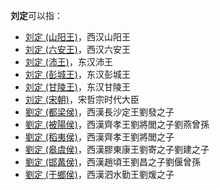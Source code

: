 '''刘定'''可以指：
* [[刘定_(山阳王)|刘定 (山阳王)]]，西汉山阳王
* [[刘定_(六安王)|刘定 (六安王)]]，西汉六安王
* [[刘定_(沛王)|刘定 (沛王)]]，东汉沛王
* [[刘定_(彭城王)|刘定 (彭城王)]]，东汉彭城王
* [[刘定_(甘陵王)|刘定 (甘陵王)]]，东汉甘陵王
* [[刘定_(宋朝)|刘定 (宋朝)]]，宋哲宗时代大臣
* [[劉定_(都梁侯)|劉定 (都梁侯)]]，西漢長沙定王劉發之子
* [[劉定_(被陽侯)|劉定 (被陽侯)]]，西漢齊孝王劉將閭之子劉燕曾孫
* [[劉定_(稻夷侯)|劉定 (稻夷侯)]]，西漢齊孝王劉將閭之子
* [[劉定_(皋虞侯)|劉定 (皋虞侯)]]，西漢膠東康王劉寄之子劉建之子
* [[劉定_(邯冓侯)|劉定 (邯冓侯)]]，西漢趙頃王劉昌之子劉偃曾孫
* [[劉定_(于鄉侯)|劉定 (于鄉侯)]]，西漢泗水勤王劉煖之子

{{disambig|D定|Cat=二字刘姓人名消歧义}}